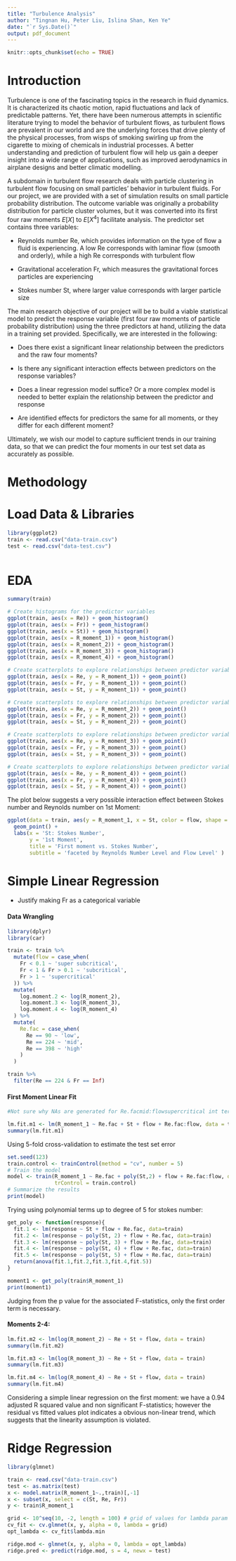 ```yaml
---
title: "Turbulence Analysis"
author: "Tingnan Hu, Peter Liu, Islina Shan, Ken Ye"
date: "`r Sys.Date()`"
output: pdf_document
---
```


```r
knitr::opts_chunk$set(echo = TRUE)
```

# Introduction

Turbulence is one of the fascinating topics in the research in fluid dynamics. It is characterized its chaotic motion, rapid fluctuations and lack of predictable patterns. Yet, there have been numerous attempts in scientific literature trying to model the behavior of turbulent flows, as turbulent flows are prevalent in our world and are the underlying forces that drive plenty of the physical processes, from wisps of smoking swirling up from the cigarette to mixing of chemicals in industrial processes. A better understanding and prediction of turbulent flow will help us gain a deeper insight into a wide range of applications, such as improved aerodynamics in airplane designs and better climatic modelling.

A subdomain in turbulent flow research deals with particle clustering in turbulent flow focusing on small particles' behavior in turbulent fluids. For our project, we are provided with a set of simulation results on small particle probability distribution. The outcome variable was originally a probability distribution for particle cluster volumes, but it was converted into its first four raw moments $E[X]$ to $E[X^4]$ facilitate analysis. The predictor set contains three variables:

-   Reynolds number Re, which provides information on the type of flow a fluid is experiencing. A low Re corresponds with laminar flow (smooth and orderly), while a high Re corresponds with turbulent flow

-   Gravitational acceleration Fr, which measures the gravitational forces particles are experiencing

-   Stokes number St, where larger value corresponds with larger particle size

The main research objective of our project will be to build a viable statistical model to predict the response variable (first four raw moments of particle probability distribution) using the three predictors at hand, utilizing the data in a training set provided. Specifically, we are interested in the following:

-   Does there exist a significant linear relationship between the predictors and the raw four moments?

-   Is there any significant interaction effects between predictors on the response variables?

-   Does a linear regression model suffice? Or a more complex model is needed to better explain the relationship between the predictor and response

-   Are identified effects for predictors the same for all moments, or they differ for each different moment?

Ultimately, we wish our model to capture sufficient trends in our training data, so that we can predict the four moments in our test set data as accurately as possible.

# Methodology

# Load Data & Libraries

```r
library(ggplot2)
train <- read.csv("data-train.csv")
test <- read.csv("data-test.csv")
```

```r

```

# EDA

```r
summary(train)
```

```r
# Create histograms for the predictor variables
ggplot(train, aes(x = Re)) + geom_histogram()
ggplot(train, aes(x = Fr)) + geom_histogram()
ggplot(train, aes(x = St)) + geom_histogram()
ggplot(train, aes(x = R_moment_1)) + geom_histogram()
ggplot(train, aes(x = R_moment_2)) + geom_histogram()
ggplot(train, aes(x = R_moment_3)) + geom_histogram()
ggplot(train, aes(x = R_moment_4)) + geom_histogram()
```

```r
# Create scatterplots to explore relationships between predictor variables with R_moment_1
ggplot(train, aes(x = Re, y = R_moment_1)) + geom_point()
ggplot(train, aes(x = Fr, y = R_moment_1)) + geom_point()
ggplot(train, aes(x = St, y = R_moment_1)) + geom_point()
```

```r
# Create scatterplots to explore relationships between predictor variables with R_moment_2
ggplot(train, aes(x = Re, y = R_moment_2)) + geom_point()
ggplot(train, aes(x = Fr, y = R_moment_2)) + geom_point()
ggplot(train, aes(x = St, y = R_moment_2)) + geom_point()
```

```r
# Create scatterplots to explore relationships between predictor variables with R_moment_3
ggplot(train, aes(x = Re, y = R_moment_3)) + geom_point()
ggplot(train, aes(x = Fr, y = R_moment_3)) + geom_point()
ggplot(train, aes(x = St, y = R_moment_3)) + geom_point()
```

```r
# Create scatterplots to explore relationships between predictor variables with R_moment_4
ggplot(train, aes(x = Re, y = R_moment_4)) + geom_point()
ggplot(train, aes(x = Fr, y = R_moment_4)) + geom_point()
ggplot(train, aes(x = St, y = R_moment_4)) + geom_point()
```

The plot below suggests a very possible interaction effect between Stokes number and Reynolds number on 1st Moment:

```r
ggplot(data = train, aes(y = R_moment_1, x = St, color = flow, shape = Re.fac)) + 
  geom_point() +
  labs(x = 'St: Stokes Number',
       y = '1st Moment',
       title = 'First moment vs. Stokes Number',
       subtitle = 'faceted by Reynolds Number Level and Flow Level' )
```

# Simple Linear Regression

-   Justify making Fr as a categorical variable

#### Data Wrangling

```r
library(dplyr)
library(car)

train <- train %>% 
  mutate(flow = case_when(
    Fr < 0.1 ~ 'super subcritical',
    Fr < 1 & Fr > 0.1 ~ 'subcritical',
    Fr > 1 ~ 'supercritical'
  )) %>% 
  mutate(
    log.moment.2 <- log(R_moment_2),
    log.moment.3 <- log(R_moment_3),
    log.moment.4 <- log(R_moment_4)
  ) %>% 
  mutate(
    Re.fac = case_when(
      Re == 90 ~ 'low',
      Re == 224 ~ 'mid',
      Re == 398 ~ 'high'
    )
  )

train %>% 
  filter(Re == 224 & Fr == Inf)
```

#### First Moment Linear Fit

```r
#Not sure why NAs are generated for Re.facmid:flowsupercritical int term

lm.fit.m1 <- lm(R_moment_1 ~ Re.fac + St + flow + Re.fac:flow, data = train)
summary(lm.fit.m1)
```

Using 5-fold cross-validation to estimate the test set error

```r
set.seed(123) 
train.control <- trainControl(method = "cv", number = 5)
# Train the model
model <- train(R_moment_1 ~ Re.fac + poly(St,2) + flow + Re.fac:flow, data = train, method = "lm",
               trControl = train.control)
# Summarize the results
print(model)
```

Trying using polynomial terms up to degree of 5 for stokes number:

```r
get_poly <- function(response){
  fit.1 <- lm(response ~ St + flow + Re.fac, data=train)
  fit.2 <- lm(response ~ poly(St, 2) + flow + Re.fac, data=train)
  fit.3 <- lm(response ~ poly(St, 3) + flow + Re.fac, data=train)
  fit.4 <- lm(response ~ poly(St, 4) + flow + Re.fac, data=train)
  fit.5 <- lm(response ~ poly(St, 5) + flow + Re.fac, data=train)
  return(anova(fit.1,fit.2,fit.3,fit.4,fit.5))
}

moment1 <- get_poly(train$R_moment_1) 
print(moment1)
```

Judging from the p value for the associated F-statistics, only the first order term is necessary.

#### Moments 2-4:

```r
lm.fit.m2 <- lm(log(R_moment_2) ~ Re + St + flow, data = train)
summary(lm.fit.m2)

lm.fit.m3 <- lm(log(R_moment_3) ~ Re + St + flow, data = train)
summary(lm.fit.m3)

lm.fit.m4 <- lm(log(R_moment_4) ~ Re + St + flow, data = train)
summary(lm.fit.m4)
```

Considering a simple linear regression on the first moment: we have a 0.94 adjusted R squared value and non significant F-statistics; however the residual vs fitted values plot indicates a obvious non-linear trend, which suggests that the linearity assumption is violated.

# Ridge Regression

```r
library(glmnet)

train <- read.csv("data-train.csv")
test <- as.matrix(test)
x <- model.matrix(R_moment_1~.,train)[,-1]
x <- subset(x, select = c(St, Re, Fr))
y <- train$R_moment_1

grid <- 10^seq(10, -2, length = 100) # grid of values for lambda param
cv_fit <- cv.glmnet(x, y, alpha = 0, lambda = grid)
opt_lambda <- cv_fit$lambda.min

ridge.mod <- glmnet(x, y, alpha = 0, lambda = opt_lambda)
ridge.pred <- predict(ridge.mod, s = 4, newx = test)

```
